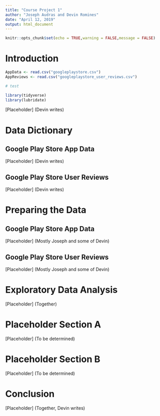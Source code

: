 ```yaml
---
title: "Course Project 1"
author: "Joseph Audras and Devin Romines"
date: "April 12, 2019"
output: html_document
---
```


```r
knitr::opts_chunk$set(echo = TRUE,warning = FALSE,message = FALSE)
```

# Introduction

```r
AppData <- read.csv("googleplaystore.csv")
AppReviews <- read.csv("googleplaystore_user_reviews.csv")

# test
```

```r
library(tidyverse)
library(lubridate)
```

[Placeholder] (Devin writes)

# Data Dictionary

## Google Play Store App Data

[Placeholder] (Devin writes)

## Google Play Store User Reviews

[Placeholder] (Devin writes)

# Preparing the Data

## Google Play Store App Data

[Placeholder] (Mostly Joseph and some of Devin)

## Google Play Store User Reviews

[Placeholder] (Mostly Joseph and some of Devin)

# Exploratory Data Analysis

[Placeholder] (Together)

# Placeholder Section A

[Placeholder] (To be determined)

# Placeholder Section B

[Placeholder] (To be determined)

# Conclusion

[Placeholder] (Together, Devin writes)